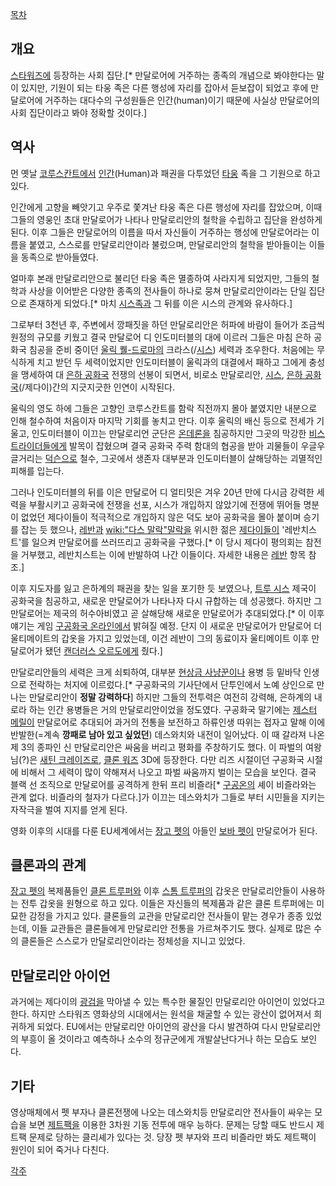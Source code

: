 [[목차]]

== 개요 ==
[[스타워즈]]에 등장하는 사회 집단.[* 만달로어에 거주하는 종족의 개념으로 봐야한다는 말이 있지만, 기원이 되는 타웅 족은 다른 행성에 자리를 잡아서 듣보잡이 되었고 후에 만달로어에 거주하는 대다수의 구성원들은 인간(human)이기 때문에 사실상 만달로어의 사회 집단이라고 봐야 정확할 것이다.]

== 역사 ==
먼 옛날 [[코루스칸트]]에서 [[인간]](Human)과 패권을 다투었던 [[타웅]] 족을 그 기원으로 하고 있다.

인간에게 고향을 빼앗기고 우주로 쫓겨난 타웅 족은 다른 행성에 자리를 잡았으며, 이때 그들의 영웅인 초대 만달로어가 나타나 만달로리안의 철학을 수립하고 집단을 완성하게 된다. 이후 그들은 만달로어의 이름을 따서 자신들이 거주하는 행성에 만달로어라는 이름을 붙였고, 스스로를 만달로리안이라 불렀으며, 만달로리안의 철학을 받아들이는 이들을 동족으로 받아들였다.

얼마후 본래 만달로리안으로 불리던 타웅 족은 멸종하여 사라지게 되었지만, 그들의 철학과 사상을 이어받은 다양한 종족의 전사들이 하나로 뭉쳐 만달로리안이라는 단일 집단으로 존재하게 되었다.[* 마치 [[시스]]족과 그 뒤를 이은 시스의 관계와 유사하다.]

그로부터 3천년 후, 주변에서 깡패짓을 하던 만달로리안은 허파에 바람이 들어가 조금씩 원정의 규모를 키웠고 결국 만달로어 디 인도미터블의 대에 이르러 그들은 마침 은하 공화국 침공을 준비 중이던 [[울릭 퀠-드로마]]의 크라스(/[[시스]]) 세력과 조우한다. 처음에는 무식하게 치고 받던 두 세력이었지만 인도미터블이 울릭과의 대결에서 패하고 그에게 충성을 맹세하여 대 [[은하 공화국]] 전쟁의 선봉이 되면서, 비로소 만달로리안, [[시스]], [[은하 공화국]](/제다이)간의 지긋지긋한 인연이 시작된다.

울릭의 영도 하에 그들은 고향인 코루스칸트를 함락 직전까지 몰아 붙였지만 내분으로 인해 철수하여 처음이자 마지막 기회를 놓치고 만다. 이후 울릭의 배신 등으로 전세가 기울고, 인도미터블이 이끄는 만달로리언 군단은 [[온데론]]을 침공하지만 그곳의 막강한 [[비스트라이더]]들에게 발목이 잡혔으며 결국 공화국 주력 함대의 협공을 받아 괴물들이 우글우글거리는 [[덕슨]]으로 철수, 그곳에서 생존자 대부분과 인도미터블이 살해당하는 괴멸적인 피해를 입는다. 

그러나 인도미터블의 뒤를 이은 만달로어 디 얼티밋은 겨우 20년 만에 다시금 강력한 세력을 부활시키고 공화국에 전쟁을 선포, 시스가 개입하지 않았기에 전쟁에 뛰어들 명분이 없었던 제다이들이 적극적으로 개입하지 않은 덕도 보아 공화국을 몰아 붙이며 승기를 잡는 듯 했으나, [[레반]]과 [[wiki:"다스 말락"말락]]을 위시한 젊은 [[제다이]]들이 '레반치스트'를 일으켜 만달로어를 쓰러뜨리고 공화국을 구했다.[* 이 당시 제다이 평의회는 참전을 거부했고, 레반치스트는 이에 반발하여 나간 이들이다. 자세한 내용은 [[레반]] 항목 참조.]

이후 지도자를 잃고 은하계의 패권을 찾는 일을 포기한 듯 보였으나, [[트루 시스]] 제국이 공화국을 침공하고, 새로운 만달로어가 나타나자 다시 규합하는 데 성공했다. 하지만 그 만달로어는 제국의 허수아비였고 곧 살해당해 새로운 만달로어가 추대되었다.[* 이 이후 얘기는 게임 [[구공화국 온라인]]에서 밝혀질 예정. 단지 이 새로운 만달로어가 만달로어 더 울티메이트의 갑옷을 가지고 있었는데, 이건 레반이 그의 동료이자 울티메이트 이후 만달로어가 됐던 [[캔더러스 오르도]]에게 줬다.]

만달로리안들의 세력은 크게 쇠퇴하여, 대부분 [[현상금 사냥꾼]]이나 용병 등 밑바닥 인생으로 전락하는 처지에 이르렀다.[* 구공화국의 기사단에서 단투인에서 노예 상인으로 만나는 만달로리안이 '''정말 강력하다'''] 하지만 그들의 전투력은 여전히 강력해, 은하계의 내로라 하는 인간 용병들은 거의 만달로리안이었을 정도였다. 구공화국 말기에는 [[제스터 메릴]]이 만달로어로 추대되어 과거의 전통을 보전하고 하류인생 따위는 접자고 말해 이에 반발한(=계속 '''깡패로 남아 있고 싶었던''') 데스와치와 내전이 일어났다. 이 때 갈라져 나온 제 3의 종파인 신 만달로리안은 싸움을 버리고 평화를 주창하기도 했다. 이 파벌의 여왕님(?)은 [[새틴 크레이즈]]로, [[클론 워즈]] 3D에 등장한다. 다만 리즈 시절이던 구공화국 시절에 비해서 그 세력이 많이 약해져서 나오고 파벌 싸움까지 벌이는 모습을 보인다. 결국 블랙 선 조직으로 만달로어를 공격하게 한뒤 프리 비즐라[* [[구공온]]의 셰이 비즐라와는 관계 없다. 비즐라의 철자가 다르다.]가 이끄는 데스와치가 그들로 부터 시민들을 지키는 자작극을 벌여 지지를 얻게 된다.

영화 이후의 시대를 다룬 EU세계에서는 [[장고 펫]]의 아들인 [[보바 펫]]이 만달로어가 된다.

== 클론과의 관계 ==
[[장고 펫]]의 복제품들인 [[클론 트루퍼]]와 이후 [[스톰 트루퍼]]의 갑옷은 만달로리안들이 사용하는 전투 갑옷을 원형으로 하고 있다. 이들은 자신들의 복제품과 같은 클론 트루퍼에는 미묘한 감정을 가지고 있다. 클론들의 교관을 만달로리안 전사들이 맡는 경우가 종종 있었는데, 이들 교관들은 클론들에게 만달로리안 전통을 가르쳐주기도 했다. 실제로 많은 수의 클론들은 스스로가 만달로리안이라는 정체성을 지니고 있었다.

== 만달로리안 아이언 ==
과거에는 제다이의 [[광검]]을 막아낼 수 있는 특수한 물질인 만달로리안 아이언이 있었다고 한다. 하지만 스타워즈 영화상의 시대에서는 원석을 채굴할 수 있는 광산이 없어져서 희귀하게 되었다. EU에서는 만달로리안 아이언의 광산을 다시 발견하여 다시 만달로리안의 부흥이 올 것이라고 예측하나 소수의 정규군에게 개발살난다거나 하는 모습도 보인다.

== 기타 ==
영상매체에서 펫 부자나 클론전쟁에 나오는 데스와치등 만달로리안 전사들이 싸우는 모습을 보면 [[제트팩]]을 이용한 3차원 기동 전투에 매우 능하다. 문제는 당할 때도 반드시 제트팩 문제로 당하는 클리셰가 있다는 것. 당장 펫 부자와 프리 비즐라만 봐도 제트팩이 원인이 되어 죽거나 다친다.

[[각주]]
